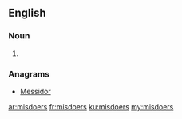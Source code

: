 ==English==

===Noun===
{{head|en|plural}}

# {{plural of|misdoer|lang=en|nocat=1}}

===Anagrams===
* [[Messidor#English|Messidor]]

[[ar:misdoers]]
[[fr:misdoers]]
[[ku:misdoers]]
[[my:misdoers]]